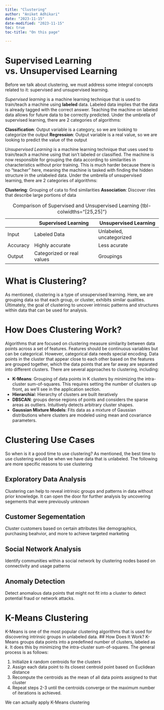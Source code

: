 ```yaml
---
title: "Clustering"
author: "Aniket Adhikari"
date: "2023-11-15"
date-modified: "2023-11-15"
toc: true
toc-title: "On this page"

---
```

# Supervised Learning vs. Unsupervised Learning
Before we talk about clustering, we must address some integral concepts related to it: supervised and unsupervised learning. 

*Supervised learning* is a machine learning technique that is used to train/teach a machine using **labeled** data. Labeled data implies that the data is already tagged with the correct answer. Teaching the machine on labeled data allows for future data to be correctly predicted.  Under the umbrella of supervised learning, there are 2 categories of algorithms:

**Classification**: Output variable is a category, so we are looking to categorize the output
**Regression**: Output variable is a real value, so we are looking to predict the value of the output

*Unsupervised Learning* is a machine learning technique that uses used to train/teach a machine using that isn’t labeled or classified. The machine is now responsible for grouping the data according to similarities in characteristics without prior training. This is much harder because there is no “teacher” here, meaning the machine is tasked with finding the hidden structure in the unlabeled data.  Under the umbrella of unsupervised  learning, there are 2 categories of algorithms:

**Clustering**: Grouping of cata to find similarities 
**Association**: Discover riles that describe large portions of data

|| Supervised Learning  | Unsupervised Learning |
|--------|--------|--|
| Input | Labeled Data  | Unlabeled, uncategorized |
| Accuracy | Highly accurate   |Less acurate |
| Output | Categorized or real values | Groupings|

: Comparison of Supervised and Unsupervised Learning {tbl-colwidths="[25,25]"}

# What is Clustering?
As mentioned, clustering is a type of unsupervised learning. Here, we are grouping data so that each group, or cluster, exhibits similar qualities. Ultimately, the goal of clustering to uncover intrinsic patterns and structures within data that can be used for analysis. 

# How Does Clustering Work?
Algorithms that are focused on clustering measure similarity between data points across a set of features. Features should be continuous variables but can be categorical. However, categorical data needs special encoding. Data points in the cluster that appear close to each other based on the features are grouped together, which the data points that are far away are separated into different clusters. There are several approaches to clustering, including: 

* **K-Means**: Grouping of data points in K clusters by minimizing the intra-cluster sum-of-squares. This requires setting the number of clusters up front, as we’ll see in the application section.
* **Hierarchia**l: Hierarchy of clusters are built iteratively
* **DBSCAN**: groups dense regions of points and considers the sparse areas as outliers. Intuitively detects arbitrary cluster shapes. 
* **Gaussian Mixture Models**: Fits data as a mixture of Gaussian distributions where clusters are modeled using mean and covariance parameters. 

# Clustering Use Cases
So when is it a good time to use clustering? As mentioned, the best time to use clustering would be when we have data that is unlabeled. The following are more specific reasons to use clustering

##  Exploratory Data Analysis 
Clustering can help to reveal intrinsic groups and patterns in data without prior knowledge. It can open the door for further analysis by uncovering segements that were previously unknown

## Customer Segementation 
Cluster customers based on certain attributes like demographics, purchasing beahvior, and more to achieve targeted marketing

## Social Network Analysis
Identify communities within a social network by clustering nodes based on connectivity and usage patterns

## Anomaly Detection
Detect anomalous data points that might not fit into a cluster to detect potential fraud or network attacks.

# K-Means Clustering
K-Means is one of the most popular clustering algorithms that is used for discovering intrinsic groups in unlabeled data. 
## How Does It Work?
K-Means groups data points into a predefined number of clusters, labeled as $k$. It does this by minimizing the intra-cluster sum-of-squares. The general process is as follows: 

1. Initialize $k$ random centroids for the clusters 
2. Assign each data point to its closest centroid point based on Euclidean distance 
3. Recompute the centroids as the mean of all data points assigned to that cluster
4. Repeat steps 2-3 until the centroids converge or the maximum number of iterations is achieved. 

We can actually apply K-Means clustering